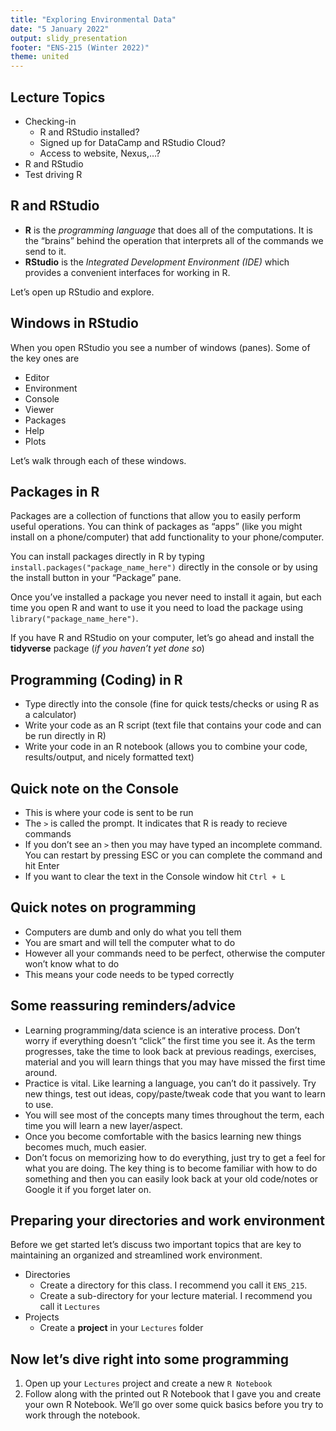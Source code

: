 ```yaml
---
title: "Exploring Environmental Data"
date: "5 January 2022"
output: slidy_presentation
footer: "ENS-215 (Winter 2022)"
theme: united
---
```



## Lecture Topics
- Checking-in
    + R and RStudio installed?
    + Signed up for DataCamp and RStudio Cloud?
    + Access to website, Nexus,...?

- R and RStudio
- Test driving R

## R and RStudio 
- **R** is the _programming language_ that does all of the computations.  It is the "brains" behind the operation that interprets all of the commands we send to it.
- **RStudio** is the _Integrated Development Environment (IDE)_ which provides a convenient interfaces for working in R.

Let's open up RStudio and explore.

## Windows in RStudio 
When you open RStudio you see a number of windows (panes).  Some of the key ones are  

- Editor
- Environment
- Console
- Viewer
- Packages 
- Help
- Plots

Let's walk through each of these windows.  

## Packages in R
Packages are a collection of functions that allow you to easily perform useful operations.  You can think of packages as "apps" (like you might install on a phone/computer) that add functionality to your phone/computer.  

You can install packages directly in R by typing `install.packages("package_name_here")` directly in the console or by using the install button in your "Package" pane.  

Once you've installed a package you never need to install it again, but each time you open R and want to use it you need to load the package using `library("package_name_here")`.  

If you have R and RStudio on your computer, let's go ahead and install the **tidyverse** package (_if you haven't yet done so_) 

## Programming (Coding) in R

- Type directly into the console (fine for quick tests/checks or using R as a calculator)
- Write your code as an R script (text file that contains your code and can be run directly in R)
- Write your code in an R notebook (allows you to combine your code, results/output, and nicely formatted text)

## Quick note on the Console
- This is where your code is sent to be run
- The `>` is called the prompt.  It indicates that R is ready to recieve commands
- If you don't see an `>` then you may have typed an incomplete command.  You can restart by pressing ESC or you can complete the command and hit Enter
- If you want to clear the text in the Console window hit `Ctrl + L`

## Quick notes on programming
- Computers are dumb and only do what you tell them
- You are smart and will tell the computer what to do
- However all your commands need to be perfect, otherwise the computer won't know what to do
- This means your code needs to be typed correctly     


## Some reassuring reminders/advice
- Learning programming/data science is an interative process.  Don't worry if everything doesn't "click" the first time you see it.  As the term progresses, take the time to look back at previous readings, exercises, material and you will learn things that you may have missed the first time around.  
- Practice is vital.  Like learning a language, you can't do it passively.  Try new things, test out ideas, copy/paste/tweak code that you want to learn to use.
- You will see most of the concepts many times throughout the term, each time you will learn a new layer/aspect.
- Once you become comfortable with the basics learning new things becomes much, much easier.
- Don't focus on memorizing how to do everything, just try to get a feel for what you are doing.  The key thing is to become familiar with how to do something and then you can easily look back at your old code/notes or Google it if you forget later on.

## Preparing your directories and work environment
Before we get started let's discuss two important topics that are key to maintaining an organized and streamlined work environment.

- Directories
    + Create a directory for this class.  I recommend you call it `ENS_215`.
    + Create a sub-directory for your lecture material.  I recommend you call it `Lectures`
- Projects
    + Create a **project** in your `Lectures` folder


## Now let's dive right into some programming
1. Open up your `Lectures` project and create a new `R Notebook`
2. Follow along with the printed out R Notebook that I gave you and create your own R Notebook.  We'll go over some quick basics before you try to work through the notebook.